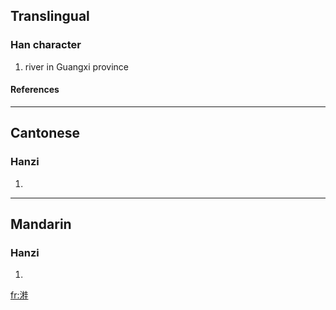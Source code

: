 ==Translingual==
===Han character===
{{Han char|rn=85|rad=水|as=10|sn=13|four=3411<sub>4</sub>|canj=水木土土 (EDGG)}}
# river in Guangxi province
====References====
{{Han ref|kx=0639.130|dkj=17923|dj=1046.060|hdz=31695.010|uh=6E8E|ud=28302|bh=DE60|bd=56928}}

----
==Cantonese==
===Hanzi===
{{yue-hanzi|jyut=|y=gwai3}}
# {{defn|Cantonese}}

----
==Mandarin==
===Hanzi===
{{cmn-hanzi|pin=[[guì]] (gui4)|wg=kuei<sup>4</sup>}}
# {{defn|Mandarin}}

[[fr:溎]]
